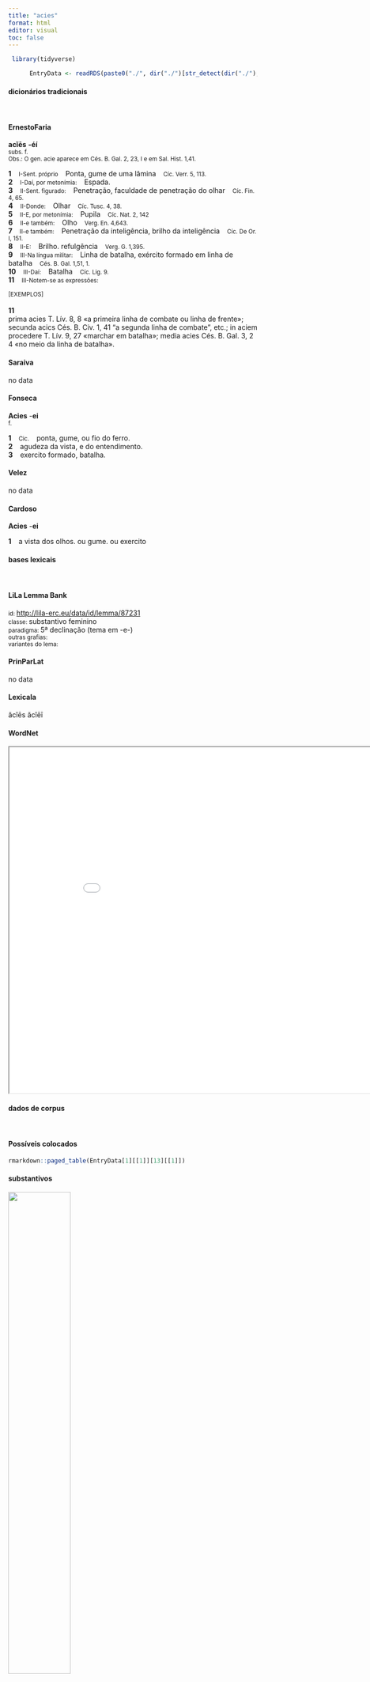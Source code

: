 ```yaml
---
title: "acies"
format: html
editor: visual
toc: false
---
```



```r
 library(tidyverse) 

      EntryData <- readRDS(paste0("./", dir("./")[str_detect(dir("./"), "_xx97-99-105-101-115xx_.rds")]))

```


#### dicionários tradicionais

&emsp;




::: panel-tabset

#### ErnestoFaria

<b>acĭēs</b> <b>-éí</b> <br> <small>subs. f.</small> <br> <small>Obs.: O gen. acie aparece em Cés. B. Gal. 2, 23, I e em Sal. Hist. 1,41.</small>   <p> <b>1</b> &ensp; <small>I-Sent. próprio</small> &ensp; Ponta, gume de uma lâmina &ensp; <small>Cíc. Verr. 5, 113.</small> <br> <b>2</b> &ensp; <small>I-Daí, por metonímia:</small> &ensp; Espada. &ensp; <small></small> <br> <b>3</b> &ensp; <small>II-Sent. figurado:</small> &ensp; Penetração, faculdade de penetração do olhar &ensp; <small>Cíc. Fin. 4, 65.</small> <br> <b>4</b> &ensp; <small>II-Donde:</small> &ensp; Olhar &ensp; <small>Cíc. Tusc. 4, 38.</small> <br> <b>5</b> &ensp; <small>II-E, por metonímia:</small> &ensp; Pupila &ensp; <small>Cíc. Nat. 2, 142</small> <br> <b>6</b> &ensp; <small>II-e também:</small> &ensp; Olho &ensp; <small>Verg. En. 4,643.</small> <br> <b>7</b> &ensp; <small>II-e também:</small> &ensp; Penetração da inteligência, brilho da inteligência &ensp; <small>Cíc. De Or. I, 151.</small> <br> <b>8</b> &ensp; <small>II-E:</small> &ensp; Brilho. refulgência &ensp; <small>Verg. G. 1,395.</small> <br> <b>9</b> &ensp; <small>III-Na língua militar:</small> &ensp; Linha de batalha, exército formado em linha de batalha &ensp; <small>Cés. B. Gal. 1,51, 1.</small> <br> <b>10</b> &ensp; <small>III-Daí:</small> &ensp; Batalha &ensp; <small>Cíc. Lig. 9.</small> <br> <b>11</b> &ensp; <small>III-Notem-se as expressões:</small> &ensp; <small></small> </p>   <p><small>[EXEMPLOS]</small><br> <br><b>11</b><br>prima acies T. Lív. 8, 8 «a primeira linha de combate ou linha de frente»; secunda acics Cés. B. Civ. 1, 41 “a segunda linha de combate”, etc.; in aciem procedere T. Lív. 9, 27 «marchar em batalha»; media acies Cés. B. Gal. 3, 2 4 «no meio da linha de batalha». </p>




#### Saraiva

no data




#### Fonseca

<b>Acies</b> -<b>ei</b> <br> <small>f.</small>   <p> <b>1</b> &ensp; <small>Cic.</small> &ensp; ponta, gume, ou fio do ferro. <br> <b>2</b> &ensp; agudeza da vista, e do entendimento. <br> <b>3</b> &ensp; exercito formado, batalha. </p>




#### Velez

no data




#### Cardoso

<b>Acies</b> -<b>ei</b>   <p> <b>1</b> &ensp; a vista dos olhos. ou gume. ou exercito </p>


:::



#### bases lexicais

&emsp;






::: panel-tabset

#### LiLa Lemma Bank

<small> id: </small> <a href=' http://lila-erc.eu/data/id/lemma/87231 ' target="_blank"> http://lila-erc.eu/data/id/lemma/87231 </a> <br>
<small> classe: </small> substantivo feminino   <br>
<small> paradigma: </small> 5ª declinação (tema em -e-) <br>
<small> outras grafias: </small>  <br>
<small> variantes do lema: </small>  <br>





#### PrinParLat

no data




#### Lexicala

ăcĭēs 
 ăcĭēī




#### WordNet

<iframe width='900' height='700' src='Media/Tree__xx97-99-105-101-115xx__sem_type_lexemes_pt.html'>

</iframe>


:::



#### dados de corpus

&emsp;




::: panel-tabset

#### Possíveis colocados

```r

rmarkdown::paged_table(EntryData[1][[1]][13][[1]])

```


#### substantivos

![](./Media/wordcloud__xx97-99-105-101-115xx__BY_collocate_scoreSUBST.webp){width=50% fig-alt='This chart plots collocate by scoreSUBST, for the headword acies here are all the values plotted: collocate: instruo; scoreSUBST: 0. collocate: primus; scoreSUBST: 0. collocate: hostis; scoreSUBST: 2. collocate: in; scoreSUBST: 0'}




#### adjetivos

![](./Media/wordcloud__xx97-99-105-101-115xx__BY_collocate_scoreADJ.webp){width=50% fig-alt='This chart plots collocate by scoreADJ, for the headword acies here are all the values plotted: collocate: instruo; scoreADJ: 0. collocate: primus; scoreADJ: 2. collocate: hostis; scoreADJ: 0. collocate: in; scoreADJ: 0'}




#### verbos

![](./Media/wordcloud__xx97-99-105-101-115xx__BY_collocate_scoreVERBO.webp){width=50% fig-alt='This chart plots collocate by scoreVERBO, for the headword acies here are all the values plotted: collocate: instruo; scoreVERBO: 4. collocate: primus; scoreVERBO: 0. collocate: hostis; scoreVERBO: 0. collocate: in; scoreVERBO: 0'}




#### advérbios

![](./Media/wordcloud__xx97-99-105-101-115xx__BY_collocate_scoreADV.webp){width=50% fig-alt='This chart plots collocate by scoreADV, for the headword acies here are all the values plotted: collocate: instruo; scoreADV: 0. collocate: primus; scoreADV: 0. collocate: hostis; scoreADV: 0. collocate: in; scoreADV: 0'}




#### preposições e conjunções

![](./Media/wordcloud__xx97-99-105-101-115xx__BY_collocate_scoreFUNC.webp){width=50% fig-alt='This chart plots collocate by scoreFUNC, for the headword acies here are all the values plotted: collocate: instruo; scoreFUNC: 0. collocate: primus; scoreFUNC: 0. collocate: hostis; scoreFUNC: 0. collocate: in; scoreFUNC: 20'}


:::



::: panel-tabset

#### ExemplosTraduzidos

<p> Caesar suas copias in proximum collem subducit <b>aciem</b> instruit <br> <small> Caes.Gal.1.22.3 <br> César recolhe suas tropas na colina mais próxima, forma uma linha. <small> [JDD] </small> </small> </p>
; <p> primam et secundam <b>aciem</b> in armis esse tertiam castra munire iussit <br> <small> Caes.Gal.1.49.2 <br> Ordenou que a primeira e a segunda linha estivessem em armas, que a terceira fortificasse o acampamento. <small> [JDD] </small> </small> </p>
; <p> nihilo setius Caesar ut ante constituerat duas <b>acies</b> hostem propulsare tertiam opus perficere iussit <br> <small> Caes.Gal.1.49.4 <br> Nada obstante, César, como tinha estabelecido antes, ordenou que duas linhas rechaçassem o inimigo e a terceira terminasse a obra. <small> [JDD] </small> </small> </p>





#### Frequência por autor

![](./Media/barchart__xx97-99-105-101-115xx__lemma_BY_author_Frequencies.webp){width=50% fig-alt='This charts plots the frequency of lemma by author_Frequencies. The Caesar subcorpus registers the highest normalized frequency, with the value of 12.09 and an absolute frequency of 32. The Tacitus subcorpus follows, with a normalized frequency of 0 and an absolute frequency of 0. the subcorpus with the least normalized frequency is Horatius with the normalized value of 0 and an absolute freqeuncy of 0. here are all the values: subcorpus: Caesar ; normalized frequency: 32 ; absolute frequency: 12.0855049475036. subcorpus: Cicero ; normalized frequency: 15 ; absolute frequency: 0.934439709949914. subcorpus: Horatius ; normalized frequency: 0 ; absolute frequency: 0. subcorpus: Ovidius ; normalized frequency: 0 ; absolute frequency: 0. subcorpus: Phaedrus ; normalized frequency: 0 ; absolute frequency: 0. subcorpus: Sallustius ; normalized frequency: 2 ; absolute frequency: 1.85511548093869. subcorpus: Seneca ; normalized frequency: 9 ; absolute frequency: 1.67969989361901. subcorpus: Suetonius ; normalized frequency: 0 ; absolute frequency: 0. subcorpus: Tacitus ; normalized frequency: 0 ; absolute frequency: 0. subcorpus: Vergilius ; normalized frequency: 1 ; absolute frequency: 1.93050193050193. subcorpus: Hieronymus ; normalized frequency: 0 ; absolute frequency: 0'}




#### Frequência por gênero

![](./Media/barchart__xx97-99-105-101-115xx__lemma_BY_genre_Frequencies.webp){width=50% fig-alt='This charts plots the frequency of lemma by genre_Frequencies. The Prosa.histórica subcorpus registers the highest normalized frequency, with the value of 8.28 and an absolute frequency of 34. The Poesia.didática subcorpus follows, with a normalized frequency of 0 and an absolute frequency of 0. the subcorpus with the least normalized frequency is Prosa.epistolográfica with the normalized value of 0 and an absolute freqeuncy of 0. here are all the values: subcorpus: Prosa.histórica ; normalized frequency: 34 ; absolute frequency: 8.2767350714477. subcorpus: Prosa.filosófica ; normalized frequency: 7 ; absolute frequency: 1.15319352234724. subcorpus: Prosa.oratória ; normalized frequency: 14 ; absolute frequency: 1.3441763559379. subcorpus: Prosa.epistolográfica ; normalized frequency: 0 ; absolute frequency: 0. subcorpus: Poesia.lírica ; normalized frequency: 0 ; absolute frequency: 0. subcorpus: Poesia.didática ; normalized frequency: 0 ; absolute frequency: 0. subcorpus: Poesia.trágica ; normalized frequency: 3 ; absolute frequency: 2.60597637248089. subcorpus: Poesia.épica ; normalized frequency: 1 ; absolute frequency: 1.93050193050193. subcorpus: Prosa.ficcional ; normalized frequency: 0 ; absolute frequency: 0'}




#### Frequência por século

![](./Media/barchart__xx97-99-105-101-115xx__lemma_BY_period_Frequencies.webp){width=50% fig-alt='This charts plots the frequency of lemma by period_Frequencies. The I.a.C. subcorpus registers the highest normalized frequency, with the value of 2.33 and an absolute frequency of 50. The I.a.C. subcorpus follows, with a normalized frequency of 2.33 and an absolute frequency of 50. the subcorpus with the least normalized frequency is II.d.C. with the normalized value of 0 and an absolute freqeuncy of 0. here are all the values: subcorpus: I.a.C. ; normalized frequency: 50 ; absolute frequency: 2.32720502676286. subcorpus: I.d.C. ; normalized frequency: 9 ; absolute frequency: 1.37677833868747. subcorpus: II.d.C. ; normalized frequency: 0 ; absolute frequency: 0. subcorpus: IV.d.C. ; normalized frequency: 0 ; absolute frequency: 0'}


:::

